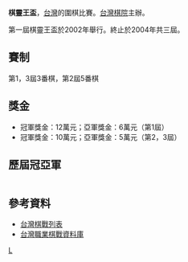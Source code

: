 '''棋靈王盃'''，[[台灣|台灣]]的圍棋比賽。[[台灣棋院|台灣棋院]]主辦。

第一屆棋靈王盃於2002年舉行。終止於2004年共三屆。

==賽制==
第1，3屆3番棋，第2屆5番棋

==獎金==
*冠軍獎金：12萬元；亞軍獎金：6萬元（第1屆）
*冠軍獎金：10萬元；亞軍獎金：5萬元（第2，3屆）

== 歷屆冠亞軍 ==
{| class="wikitable"
|- style="background:#efefef;"
|- 
! 屆次 !! 年份 !! 冠軍 !! 亞軍 !!備註
|- 
| align="right" | 1 || 2002年 || [[彭景華|彭景華]] || [[林至涵|林至涵]]
|- 
| align="right" | 2 || 2003年 || 林至涵 || [[陳永安|陳永安]]
|- 
| align="right" | 3 || 2004年 || 林至涵 || [[黃祥任|黃祥任]]
|- 
|}

==參考資料==
*[http://www.yigo.org/godata/gomenu.php#tw 台灣棋戰列表] {{Wayback|url=http://www.yigo.org/godata/gomenu.php#tw |date=20070114232947 }}
*[https://web.archive.org/web/20070310225600/http://igo.web.infoseek.co.jp/cgi-bin/title/taiwan/titlet.htm 台灣職業棋戰資料庫]

{{台灣圍棋賽}}

[[Category:台灣围棋比赛|L]]